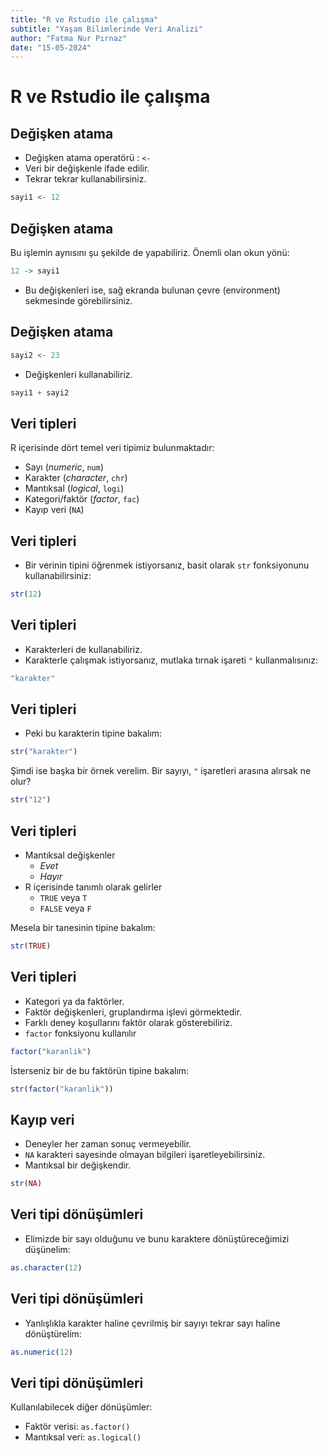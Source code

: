 ```yaml
---
title: "R ve Rstudio ile çalışma"
subtitle: "Yaşam Bilimlerinde Veri Analizi"
author: "Fatma Nur Pırnaz"
date: "15-05-2024"
---
```



# R ve Rstudio ile çalışma

## Değişken atama

+ Değişken atama operatörü : `<-`
+ Veri bir değişkenle ifade edilir.
+ Tekrar tekrar kullanabilirsiniz.

```r
sayi1 <- 12
```

## Değişken atama

Bu işlemin aynısını şu şekilde de yapabiliriz. Önemli olan okun yönü:

```r
12 -> sayi1
```

+ Bu değişkenleri ise, sağ ekranda bulunan çevre (environment) sekmesinde görebilirsiniz. 

## Değişken atama

```r
sayi2 <- 23
```

+ Değişkenleri kullanabiliriz.

```r
sayi1 + sayi2
```

## Veri tipleri

R içerisinde dört temel veri tipimiz bulunmaktadır:

+ Sayı (*numeric*, `num`) 
+ Karakter (*character*, `chr`)
+ Mantıksal (*logical*, `logi`)
+ Kategori/faktör (*factor*, `fac`)
+ Kayıp veri (`NA`)

## Veri tipleri

+ Bir verinin tipini öğrenmek istiyorsanız, basit olarak `str` fonksiyonunu kullanabilirsiniz:

```r
str(12)
```

## Veri tipleri

+ Karakterleri de kullanabiliriz. 
+ Karakterle çalışmak istiyorsanız, mutlaka tırnak işareti `"` kullanmalısınız:

```r
"karakter"
```

## Veri tipleri

+ Peki bu karakterin tipine bakalım:

```r
str("karakter")
```

Şimdi ise başka bir örnek verelim. Bir sayıyı, `"` işaretleri arasına alırsak ne olur?

```r
str("12")
```

## Veri tipleri

+ Mantıksal değişkenler 
    + *Evet*
    + *Hayır*
+ R içerisinde tanımlı olarak gelirler
    + `TRUE` veya `T`
    + `FALSE` veya `F`

Mesela bir tanesinin tipine bakalım:

```r
str(TRUE)
```

## Veri tipleri

+ Kategori ya da faktörler.
+ Faktör değişkenleri, gruplandırma işlevi görmektedir. 
+ Farklı deney koşullarını faktör olarak gösterebiliriz.
+ `factor` fonksiyonu kullanılır

```r
factor("karanlik")
```

İsterseniz bir de bu faktörün tipine bakalım:

```r
str(factor("karanlik"))
```

## Kayıp veri

+ Deneyler her zaman sonuç vermeyebilir.
+ `NA` karakteri sayesinde olmayan bilgileri işaretleyebilirsiniz.
+ Mantıksal bir değişkendir.

```r
str(NA)
```

## Veri tipi dönüşümleri

+ Elimizde bir sayı olduğunu ve bunu karaktere dönüştüreceğimizi düşünelim:

```r
as.character(12)
```

## Veri tipi dönüşümleri

+ Yanlışlıkla karakter haline çevrilmiş bir sayıyı tekrar sayı haline dönüştürelim:

```r
as.numeric(12)
```

## Veri tipi dönüşümleri

Kullanılabilecek diğer dönüşümler:

+ Faktör verisi: `as.factor()`
+ Mantıksal veri: `as.logical()` 
